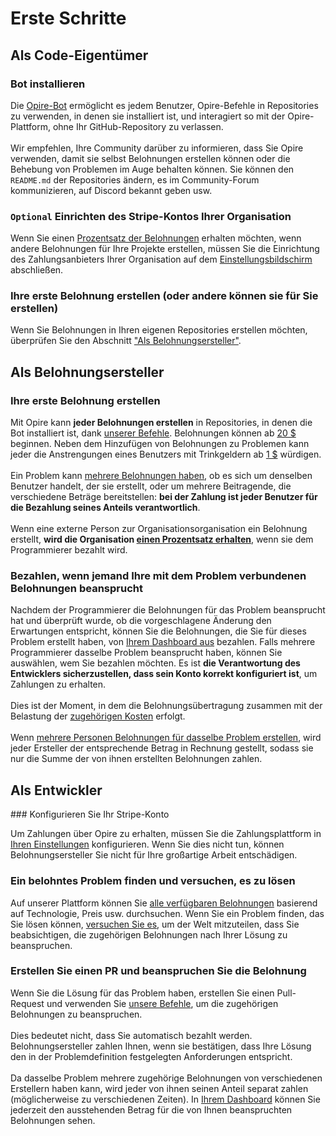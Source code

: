 
# Erste Schritte

## Als Code-Eigentümer

<Steps>

### Bot installieren

<DimmedText>Die [Opire-Bot](/overview/install-bot) ermöglicht es jedem Benutzer, Opire-Befehle in Repositories zu verwenden, in denen sie installiert ist, und interagiert so mit der Opire-Plattform, ohne Ihr GitHub-Repository zu verlassen.</DimmedText>
<br/><br/>
<DimmedText>Wir empfehlen, Ihre Community darüber zu informieren, dass Sie Opire verwenden, damit sie selbst Belohnungen erstellen können oder die Behebung von Problemen im Auge behalten können. Sie können den `README.md` der Repositories ändern, es im Community-Forum kommunizieren, auf Discord bekannt geben usw.</DimmedText>

### `Optional` Einrichten des Stripe-Kontos Ihrer Organisation

<DimmedText>Wenn Sie einen [Prozentsatz der Belohnungen](/rewards/pricing#percentage-for-code-owner) erhalten möchten, wenn andere Belohnungen für Ihre Projekte erstellen, müssen Sie die Einrichtung des Zahlungsanbieters Ihrer Organisation auf dem [Einstellungsbildschirm](https://app.opire.dev/settings) abschließen.</DimmedText>

### Ihre erste Belohnung erstellen (oder andere können sie für Sie erstellen)

<DimmedText>Wenn Sie Belohnungen in Ihren eigenen Repositories erstellen möchten, überprüfen Sie den Abschnitt ["Als Belohnungsersteller"](/overview/getting-started#as-a-reward-creator).</DimmedText>

</Steps>

## Als Belohnungsersteller

<Steps>

### Ihre erste Belohnung erstellen

<DimmedText>Mit Opire kann **jeder Belohnungen erstellen** in Repositories, in denen die Bot installiert ist, dank [unserer Befehle](/overview/commands#create-reward). Belohnungen können ab [20 $](/rewards/pricing#minimum-price-and-costs) beginnen. Neben dem Hinzufügen von Belohnungen zu Problemen kann jeder die Anstrengungen eines Benutzers mit Trinkgeldern ab [1 $](/tips/pricing#minimum-price-and-costs) würdigen.</DimmedText>
<br/><br/>
<DimmedText>Ein Problem kann [mehrere Belohnungen haben](/rewards/lifecycle#multiple-rewards), ob es sich um denselben Benutzer handelt, der sie erstellt, oder um mehrere Beitragende, die verschiedene Beträge bereitstellen: **bei der Zahlung ist jeder Benutzer für die Bezahlung seines Anteils verantwortlich**.</DimmedText>
<br/><br/>
<DimmedText>Wenn eine externe Person zur Organisationsorganisation ein Belohnung erstellt, **wird die Organisation [einen Prozentsatz erhalten](/rewards/pricing#percentage-for-code-owner)**, wenn sie dem Programmierer bezahlt wird.</DimmedText>

### Bezahlen, wenn jemand Ihre mit dem Problem verbundenen Belohnungen beansprucht

<DimmedText>Nachdem der Programmierer die Belohnungen für das Problem beansprucht hat und überprüft wurde, ob die vorgeschlagene Änderung den Erwartungen entspricht, können Sie die Belohnungen, die Sie für dieses Problem erstellt haben, von [Ihrem Dashboard aus](https://app.opire.dev/dashboard/creator/rewards) bezahlen. Falls mehrere Programmierer dasselbe Problem beansprucht haben, können Sie auswählen, wem Sie bezahlen möchten. Es ist **die Verantwortung des Entwicklers sicherzustellen, dass sein Konto korrekt konfiguriert ist**, um Zahlungen zu erhalten.</DimmedText>
<br/><br/>
<DimmedText>Dies ist der Moment, in dem die Belohnungsübertragung zusammen mit der Belastung der [zugehörigen Kosten](/rewards/pricing#minimum-price-and-costs) erfolgt.</DimmedText>
<br/><br/>
<DimmedText>Wenn [mehrere Personen Belohnungen für dasselbe Problem erstellen](/rewards/lifecycle#multiple-creators), wird jeder Ersteller der entsprechende Betrag in Rechnung gestellt, sodass sie nur die Summe der von ihnen erstellten Belohnungen zahlen.</DimmedText>

</Steps>

## Als Entwickler

<Steps>
### Konfigurieren Sie Ihr Stripe-Konto

<DimmedText>Um Zahlungen über Opire zu erhalten, müssen Sie die Zahlungsplattform in [Ihren Einstellungen](https://app.opire.dev/settings) konfigurieren. Wenn Sie dies nicht tun, können Belohnungsersteller Sie nicht für Ihre großartige Arbeit entschädigen.</DimmedText>

### Ein belohntes Problem finden und versuchen, es zu lösen

<DimmedText>Auf unserer Plattform können Sie [alle verfügbaren Belohnungen](https://app.opire.dev) basierend auf Technologie, Preis usw. durchsuchen. Wenn Sie ein Problem finden, das Sie lösen können, [versuchen Sie es](/overview/commands#try-to-solve-the-issue), um der Welt mitzuteilen, dass Sie beabsichtigen, die zugehörigen Belohnungen nach Ihrer Lösung zu beanspruchen.</DimmedText>

### Erstellen Sie einen PR und beanspruchen Sie die Belohnung

<DimmedText>Wenn Sie die Lösung für das Problem haben, erstellen Sie einen Pull-Request und verwenden Sie [unsere Befehle](/overview/commands#claim-rewards-associated-with-an-issue), um die zugehörigen Belohnungen zu beanspruchen.</DimmedText>
<br/><br/>
<DimmedText>Dies bedeutet nicht, dass Sie automatisch bezahlt werden. Belohnungsersteller zahlen Ihnen, wenn sie bestätigen, dass Ihre Lösung den in der Problemdefinition festgelegten Anforderungen entspricht.</DimmedText>
<br/><br/>
<DimmedText>Da dasselbe Problem mehrere zugehörige Belohnungen von verschiedenen Erstellern haben kann, wird jeder von ihnen seinen Anteil separat zahlen (möglicherweise zu verschiedenen Zeiten). In [Ihrem Dashboard](https://app.opire.dev/dashboard/programmer/rewards) können Sie jederzeit den ausstehenden Betrag für die von Ihnen beanspruchten Belohnungen sehen.</DimmedText>
</Steps>
